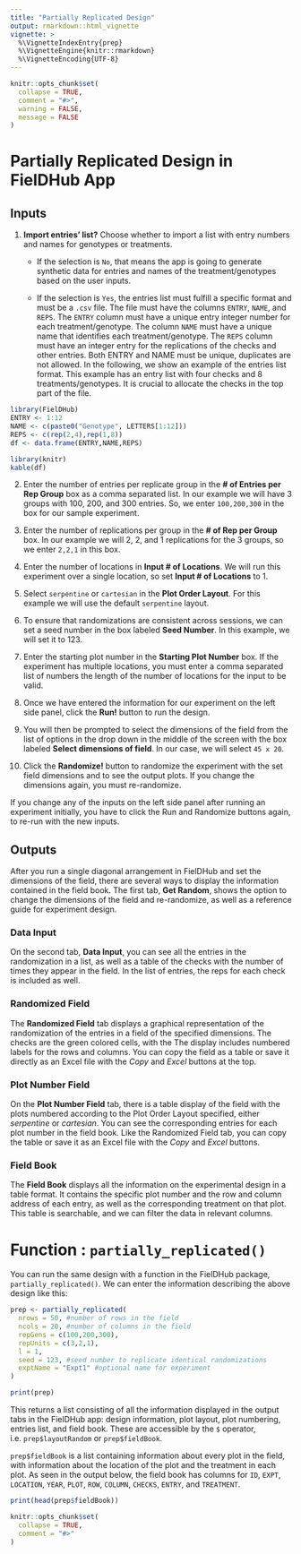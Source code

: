```yaml
---
title: "Partially Replicated Design"
output: rmarkdown::html_vignette
vignette: >
  %\VignetteIndexEntry{prep}
  %\VignetteEngine{knitr::rmarkdown}
  %\VignetteEncoding{UTF-8}
---
```


```r
knitr::opts_chunk$set(
  collapse = TRUE,
  comment = "#>",
  warning = FALSE, 
  message = FALSE
)
```

# Partially Replicated Design in FielDHub App

## Inputs
1. **Import entries' list?** Choose whether to import a list with entry numbers and names for genotypes or treatments.
    * If the selection is `No`, that means the app is going to generate synthetic data for entries and names of the treatment/genotypes based on the user inputs.

    * If the selection is `Yes`, the entries list must fulfill a specific format and must be a `.csv` file. The file must have the columns `ENTRY`, `NAME`, and `REPS`. The `ENTRY` column must have a unique entry integer number for each treatment/genotype. The column `NAME` must have a unique name that identifies each treatment/genotype. The `REPS` column must have an integer entry for the replications of the checks and other entries. Both ENTRY and NAME must be unique, duplicates are not allowed. In the following, we show an example of the entries list format. This example has an entry list with four checks and 8 treatments/genotypes. It is crucial to allocate the checks in the top part of the file.

```r
library(FielDHub)
ENTRY <- 1:12
NAME <- c(paste0("Genotype", LETTERS[1:12]))
REPS <- c(rep(2,4),rep(1,8))
df <- data.frame(ENTRY,NAME,REPS)
```

```r
library(knitr)
kable(df)
```

2. Enter the number of entries per replicate group in the **# of Entries per Rep Group** box as a comma separated list. In our example we will have 3 groups with 100, 200, and 300 entries. So, we enter `100,200,300` in the box for our sample experiment. 

3. Enter the number of replications per group in the **# of Rep per Group** box. In our example we will 2, 2, and 1 replications for the 3 groups, so we enter `2,2,1` in this box. 

4. Enter the number of locations in **Input # of Locations**. We will run this experiment over a single location, so set **Input # of Locations** to 1.

5. Select `serpentine` or `cartesian` in the **Plot Order Layout**. For this example we will use the default `serpentine` layout.

6. To ensure that randomizations are consistent across sessions, we can set a seed number in the box labeled **Seed Number**. In this example, we will set it to 123. 

7. Enter the starting plot number in the **Starting Plot Number** box. If the experiment has multiple locations, you must enter a comma separated list of numbers the length of the number of locations for the input to be valid. 

8. Once we have entered the information for our experiment on the left side panel, click the **Run!** button to run the design. 

9. You will then be prompted to select the dimensions of the field from the list of options in the drop down in the middle of the screen with the box labeled **Select dimensions of field**. In our case, we will select `45 x 20`. 

10. Click the **Randomize!** button to randomize the experiment with the set field dimensions and to see the output plots. If you change the dimensions again, you must re-randomize.

If you change any of the inputs on the left side panel after running an experiment initially, you have to click the Run and Randomize buttons again, to re-run with the new inputs.

## Outputs
After you run a single diagonal arrangement in FielDHub and set the dimensions of the field, there are several ways to display the information contained in the field book. The first tab, **Get Random**, shows the option to change the dimensions of the field and re-randomize, as well as a reference guide for experiment design. 

### Data Input
On the second tab, **Data Input**, you can see all the entries in the randomization in a list, as well as a table of the checks with the number of times they appear in the field. In the list of entries, the reps for each check is included as well.


### Randomized Field
The **Randomized Field** tab displays a graphical representation of the randomization of the entries in a field of the specified dimensions. The checks are the green colored cells, with the  The display includes numbered labels for the rows and columns. You can copy the field as a table or save it directly as an Excel file with the _Copy_ and _Excel_ buttons at the top. 

### Plot Number Field
On the **Plot Number Field** tab, there is a table display of the field with the plots numbered according to the Plot Order Layout specified, either _serpentine_ or _cartesian_. You can see the corresponding entries for each plot number in the field book. Like the Randomized Field tab, you can copy the table or save it as an Excel file with the _Copy_ and _Excel_ buttons. 

### Field Book
The **Field Book** displays all the information on the experimental design in a table format. It contains the specific plot number and the row and column address of each entry, as well as the corresponding treatment on that plot. This table is searchable, and we can filter the data in relevant columns. 

# Function : `partially_replicated()`

You can run the same design with a function in the FielDHub package, `partially_replicated()`. We can enter the information describing the above design like this:

```r
prep <- partially_replicated(
  nrows = 50, #number of rows in the field
  ncols = 20, #number of columns in the field
  repGens = c(100,200,300),
  repUnits = c(3,2,1),
  l = 1, 
  seed = 123, #seed number to replicate identical randomizations
  exptName = "Expt1" #optional name for experiment
)
```
```r
print(prep)
```
This returns a list consisting of all the information displayed in the output tabs in the FielDHub app: design information, plot layout, plot numbering, entries list, and field book. These are accessible by the `$` operator, i.e. `prep$layoutRandom` or `prep$fieldBook`. 

`prep$fieldBook` is a list containing information about every plot in the field, with information about the location of the plot and the treatment in each plot. As seen in the output below, the field book has columns for `ID`, `EXPT`, `LOCATION`, `YEAR`, `PLOT`, `ROW`, `COLUMN`, `CHECKS`, `ENTRY`, and `TREATMENT`.
```r
print(head(prep$fieldBook))
```

```r
knitr::opts_chunk$set(
  collapse = TRUE,
  comment = "#>"
)
```